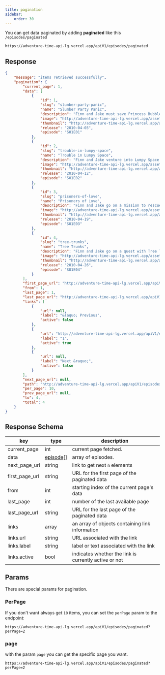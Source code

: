 ```yaml
---
title: pagination
sidebar:
    order: 30
---
```


You can get data paginated by adding **paginated** like this `/episodes/paginated`

```bash
https://adventure-time-api-lg.vercel.app/apiV1/episodes/paginated
```

## Response

```json
{
    "message": "items retrieved successfully",
    "pagination": {
        "current_page": 1,
        "data": [
            {
                "id": 1,
                "slug": "slumber-party-panic",
                "name": "Slumber Party Panic",
                "description": "Finn and Jake must save Princess Bubblegum from an impending zombie attack.",
                "image": "http://adventure-time-api-lg.vercel.app/assets/images/episodes/slumber-party-panic.webp",
                "thumbnail": "http://adventure-time-api-lg.vercel.app/assets/images/episodes/slumber-party-panic-thumbnail.webp",
                "release": "2010-04-05",
                "episode": "S01E01"
            },
            {
                "id": 2,
                "slug": "trouble-in-lumpy-space",
                "name": "Trouble in Lumpy Space",
                "description": "Finn and Jake venture into Lumpy Space to cure the Lumps from Jake's bite.",
                "image": "http://adventure-time-api-lg.vercel.app/assets/images/episodes/trouble-in-lumpy-space.webp",
                "thumbnail": "http://adventure-time-api-lg.vercel.app/assets/images/episodes/trouble-in-lumpy-space-thumbnail.webp",
                "release": "2010-04-12",
                "episode": "S01E02"
            },
            {
                "id": 3,
                "slug": "prisoners-of-love",
                "name": "Prisoners of Love",
                "description": "Finn and Jake go on a mission to rescue kidnapped princesses from the Ice King.",
                "image": "http://adventure-time-api-lg.vercel.app/assets/images/episodes/prisoners-of-love.webp",
                "thumbnail": "http://adventure-time-api-lg.vercel.app/assets/images/episodes/prisoners-of-love-thumbnail.webp",
                "release": "2010-04-19",
                "episode": "S01E03"
            },
            {
                "id": 4,
                "slug": "tree-trunks",
                "name": "Tree Trunks",
                "description": "Finn and Jake go on a quest with Tree Trunks to find the legendary Crystal Gem Apple.",
                "image": "http://adventure-time-api-lg.vercel.app/assets/images/episodes/tree-trunks.webp",
                "thumbnail": "http://adventure-time-api-lg.vercel.app/assets/images/episodes/tree-trunks-thumbnail.webp",
                "release": "2010-04-26",
                "episode": "S01E04"
            }
        ],
        "first_page_url": "http://adventure-time-api-lg.vercel.app/apiV1/episodes/paginated?page=1",
        "from": 1,
        "last_page": 1,
        "last_page_url": "http://adventure-time-api-lg.vercel.app/apiV1/episodes/paginated?page=1",
        "links": [
            {
                "url": null,
                "label": "&laquo; Previous",
                "active": false
            },
            {
                "url": "http://adventure-time-api-lg.vercel.app/apiV1/episodes/paginated?page=1",
                "label": "1",
                "active": true
            },
            {
                "url": null,
                "label": "Next &raquo;",
                "active": false
            }
        ],
        "next_page_url": null,
        "path": "http://adventure-time-api-lg.vercel.app/apiV1/episodes/paginated",
        "per_page": 10,
        "prev_page_url": null,
        "to": 4,
        "total": 4
    }
}
```

## Response Schema

| key            | type                                                    | description                                           |
| -------------- | ------------------------------------------------------- | ----------------------------------------------------- |
| current_page   | int                                                     | current page fetched.                                 |
| data           | [episode](/docs/episodes/getone/#character-model)[] | array of episodes.                                  |
| next_page_url  | string                                                  | link to get next `n` elements                         |
| first_page_url | string                                                  | URL for the first page of the paginated data          |
| from           | int                                                     | starting index of the current page's data             |
| last_page      | int                                                     | number of the last available page                     |
| last_page_url  | string                                                  | URL for the last page of the paginated data           |
| links          | array                                                   | an array of objects containing link information       |
| links.url      | string                                                  | URL associated with the link                          |
| links.label    | string                                                  | label or text associated with the link                |
| links.active   | bool                                                    | indicates whether the link is currently active or not |

## Params
There are special params for pagination.
### PerPage
If you don't want always get `10` items, you can set the `perPage` param to the endpoint:
```
https://adventure-time-api-lg.vercel.app/apiV1/episodes/paginated?perPage=2
```
### page
with the param `page` you can get the specific page you want.
```
https://adventure-time-api-lg.vercel.app/apiV1/episodes/paginated?perPage=2
```
